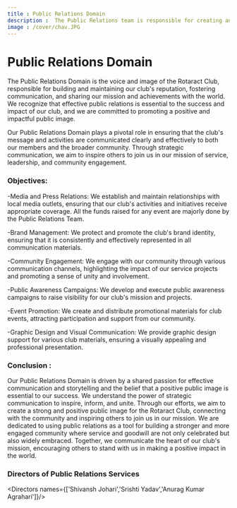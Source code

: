 ```yaml
---
title : Public Relations Domain
description :  The Public Relations team is responsible for creating and maintaining a positive public image of the Rotaract Club. They work towards building relationships with the community, media, and other organizations to promote the Club's activities and initiatives.
image : /cover/chav.JPG
---
```


# Public Relations Domain

The Public Relations Domain is the voice and image of the Rotaract Club, responsible for building and maintaining our club's reputation, fostering communication, and sharing our mission and achievements with the world. We recognize that effective public relations is essential to the success and impact of our club, and we are committed to promoting a positive and impactful public image.

Our Public Relations Domain plays a pivotal role in ensuring that the club's message and activities are communicated clearly and effectively to both our members and the broader community. Through strategic communication, we aim to inspire others to join us in our mission of service, leadership, and community engagement.


### Objectives:
-Media and Press Relations: We establish and maintain relationships with local media outlets, ensuring that our club's activities and initiatives receive appropriate coverage. All the funds raised for any event are majorly done by the Public Relations Team.

-Brand Management: We protect and promote the club's brand identity, ensuring that it is consistently and effectively represented in all communication materials.

-Community Engagement:  We engage with our community through various communication channels, highlighting the impact of our service projects and promoting a sense of unity and involvement.

-Public Awareness Campaigns: We develop and execute public awareness campaigns to raise visibility for our club's mission and projects.

-Event Promotion: We create and distribute promotional materials for club events, attracting participation and support from our community.

-Graphic Design and Visual Communication: We provide graphic design support for various club materials, ensuring a visually appealing and professional presentation.


### Conclusion :
Our Public Relations Domain is driven by a shared passion for effective communication and storytelling and the belief that a positive public image is essential to our success. We understand the power of strategic communication to inspire, inform, and unite. Through our efforts, we aim to create a strong and positive public image for the Rotaract Club, connecting with the community and inspiring others to join us in our mission. We are dedicated to using public relations as a tool for building a stronger and more engaged community where service and goodwill are not only celebrated but also widely embraced. Together, we communicate the heart of our club's mission, encouraging others to stand with us in making a positive impact in the world.

### Directors of Public Relations Services
<Directors names={['Shivansh Johari','Srishti Yadav','Anurag Kumar Agrahari']}/>